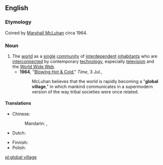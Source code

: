 ==English==

===Etymology===
Coined by [[w:Marshall_McLuhan|Marshall McLuhan]] circa 1964.

===Noun===
{{en-noun|head=[[global]] [[village]]|-}}

# The [[world]] as a [[single]] [[community]] of [[interdependent]] [[inhabitant]]s who are [[interconnect]]ed by contemporary [[technology]], especially [[television]] and the [[World Wide Web]].
#*'''1964''', "[http://www.time.com/time/magazine/article/0,9171,873953,00.html Blowing Hot & Cold]," ''Time'', 3 Jul.,
#*:McLuhan believes that the world is rapidly becoming a "'''global village'''," in which mankind communicates in a supermodern version of the way tribal societies were once related.

====Translations====
{{trans-top|world as single community}}
* Chinese:
*: Mandarin: {{t-|cmn|地球村|tr=dìqiúcūn|sc=Hani}}, {{t-|cmn|世界村|tr=shìjiècūn|sc=Hani}}
* Dutch: {{t|nl|mondiaal dorp|n}}
{{trans-mid}}
* Finnish: {{t-|fi|maailmankylä}}
* Polish: {{t|pl|globalna wioska|f}}
{{trans-bottom}}

[[pl:global village]]